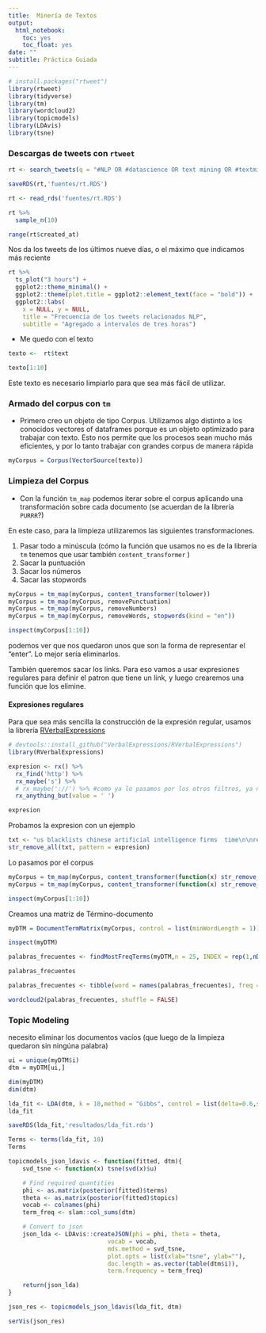 ```yaml
---
title:  Minería de Textos
output:
  html_notebook:
    toc: yes
    toc_float: yes
date: ""
subtitle: Práctica Guiada
---
```




```r
# install.packages("rtweet")
library(rtweet)
library(tidyverse)
library(tm)
library(wordcloud2)
library(topicmodels)
library(LDAvis)
library(tsne)
```

### Descargas de tweets con `rtweet`


```r
rt <- search_tweets(q = "#NLP OR #datascience OR text mining OR #textmining OR #TextMining  OR NLP",type = "mixed", n = 18000, include_rts = FALSE)

saveRDS(rt,'fuentes/rt.RDS')
```

```r
rt <- read_rds('fuentes/rt.RDS')
```


```r
rt %>% 
  sample_n(10)
```

```r
range(rt$created_at)
```

Nos da los tweets de los últimos nueve días, o el máximo que indicamos más reciente

```r
rt %>%
  ts_plot("3 hours") +
  ggplot2::theme_minimal() +
  ggplot2::theme(plot.title = ggplot2::element_text(face = "bold")) +
  ggplot2::labs(
    x = NULL, y = NULL,
    title = "Frecuencia de los tweets relacionados NLP",
    subtitle = "Agregado a intervalos de tres horas")
```

- Me quedo con el texto

```r
texto <-  rt$text 

texto[1:10]
```

Este texto es necesario limpiarlo para que sea más fácil de utilizar.

### Armado del corpus con `tm`

- Primero creo un objeto de tipo Corpus. Utilizamos algo distinto a los conocidos vectores of dataframes porque es un objeto optimizado para trabajar con texto. Esto nos permite que los procesos sean mucho más eficientes, y por lo tanto trabajar con grandes corpus de manera rápida

```r
myCorpus = Corpus(VectorSource(texto))
```


### Limpieza del Corpus

- Con la función `tm_map` podemos iterar sobre el corpus aplicando una transformación sobre cada documento (se acuerdan de la librería `PURRR`?)

En este caso, para la limpieza utilizaremos las siguientes transformaciones.

1. Pasar todo a minúscula (cómo la función que usamos no es de la librería `tm` tenemos que usar también `content_transformer` )
2. Sacar la puntuación
3. Sacar los números
4. Sacar las stopwords
```r
myCorpus = tm_map(myCorpus, content_transformer(tolower))
myCorpus = tm_map(myCorpus, removePunctuation)
myCorpus = tm_map(myCorpus, removeNumbers)
myCorpus = tm_map(myCorpus, removeWords, stopwords(kind = "en"))
```


```r
inspect(myCorpus[1:10])
```

podemos ver que nos quedaron unos __\n__ que son la forma de representar el "enter". Lo mejor sería eliminarlos.

También queremos sacar los links. Para eso vamos a usar expresiones regulares para definir el patron que tiene un link, y luego crearemos una función que los elimine.

#### Expresiones regulares

Para que sea más sencilla la construcción de la expresión regular, usamos la librería [RVerbalExpressions](https://rverbalexpressions.netlify.com/index.html)

```r
# devtools::install_github("VerbalExpressions/RVerbalExpressions")
library(RVerbalExpressions)

expresion <- rx() %>% 
  rx_find('http') %>% 
  rx_maybe('s') %>% 
  # rx_maybe('://') %>% #como ya lo pasamos por los otros filtros, ya no hay puntuacion
  rx_anything_but(value = ' ')

expresion

```

Probamos la expresion con un ejemplo
```r
txt <- "us blacklists chinese artificial intelligence firms  time\n\nread   httpstcoajreyxfsxy\n\nartificialintelligence ai datascience machinelearning bigdata deeplearning nlp robots iot"      
str_remove_all(txt, pattern = expresion)
```

Lo pasamos por el corpus

```r
myCorpus = tm_map(myCorpus, content_transformer(function(x) str_remove_all(x, pattern = expresion)))
myCorpus = tm_map(myCorpus, content_transformer(function(x) str_remove_all(x, pattern = '\n')))

```

```r
inspect(myCorpus[1:10])
```


Creamos una matriz de Término-documento

```r
myDTM = DocumentTermMatrix(myCorpus, control = list(minWordLength = 1))
```



```r
inspect(myDTM)
```

```r
palabras_frecuentes <- findMostFreqTerms(myDTM,n = 25, INDEX = rep(1,nDocs(myDTM)))[[1]]

palabras_frecuentes
```


```r
palabras_frecuentes <- tibble(word = names(palabras_frecuentes), freq =palabras_frecuentes)

wordcloud2(palabras_frecuentes, shuffle = FALSE)
```

### Topic Modeling


necesito eliminar los documentos vacíos (que luego de la limpieza quedaron sin ningúna palabra)

```r
ui = unique(myDTM$i)
dtm = myDTM[ui,]

dim(myDTM)
dim(dtm)
```


```r
lda_fit <- LDA(dtm, k = 10,method = "Gibbs", control = list(delta=0.6,seed = 1234))
lda_fit
```


```r
saveRDS(lda_fit,'resultados/lda_fit.rds')
```


```r
Terms <- terms(lda_fit, 10)
Terms
```


```r
topicmodels_json_ldavis <- function(fitted, dtm){
    svd_tsne <- function(x) tsne(svd(x)$u)

    # Find required quantities
    phi <- as.matrix(posterior(fitted)$terms)
    theta <- as.matrix(posterior(fitted)$topics)
    vocab <- colnames(phi)
    term_freq <- slam::col_sums(dtm)

    # Convert to json
    json_lda <- LDAvis::createJSON(phi = phi, theta = theta,
                            vocab = vocab,
                            mds.method = svd_tsne,
                            plot.opts = list(xlab="tsne", ylab=""),
                            doc.length = as.vector(table(dtm$i)),
                            term.frequency = term_freq)

    return(json_lda)
}
```

```r
json_res <- topicmodels_json_ldavis(lda_fit, dtm)

serVis(json_res)
```